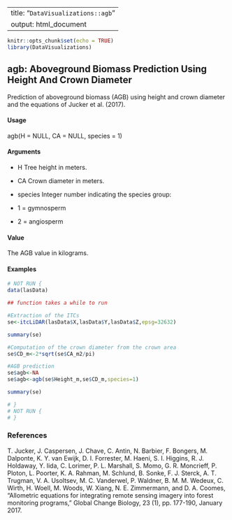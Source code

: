 
---
title: "``DataVisualizations::agb``"
output: html_document
---


```r
knitr::opts_chunk$set(echo = TRUE)
library(DataVisualizations)
```


## agb: Aboveground Biomass Prediction Using Height And Crown Diameter

Prediction of aboveground biomass (AGB) using height and crown diameter and the equations of Jucker et al. (2017).

#### Usage
agb(H = NULL, CA = NULL, species = 1)

#### Arguments

* H Tree height in meters.

* CA Crown diameter in meters.

* species Integer number indicating the species group:
 - 1 = gymnosperm
 - 2 = angiosperm

#### Value
The AGB value in kilograms.

#### Examples
```r
# NOT RUN {
data(lasData)

## function takes a while to run

#Extraction of the ITCs
se<-itcLiDAR(lasData$X,lasData$Y,lasData$Z,epsg=32632)

summary(se)

#Computation of the crown diameter from the crown area
se$CD_m<-2*sqrt(se$CA_m2/pi)

#AGB prediction
se$agb<-NA
se$agb<-agb(se$Height_m,se$CD_m,species=1)

summary(se)

# }
# NOT RUN {
# }
```


### References
T. Jucker, J. Caspersen, J. Chave, C. Antin, N. Barbier, F. Bongers, M. Dalponte, K. Y. van Ewijk, D. I. Forrester, M. Haeni, S. I. Higgins, R. J. Holdaway, Y. Iida, C. Lorimer, P. L. Marshall, S. Momo, G. R. Moncrieff, P. Ploton, L. Poorter, K. A. Rahman, M. Schlund, B. Sonke, F. J. Sterck, A. T. Trugman, V. A. Usoltsev, M. C. Vanderwel, P. Waldner, B. M. M. Wedeux, C. Wirth, H. Woell, M. Woods, W. Xiang, N. E. Zimmermann, and D. A. Coomes, "Allometric equations for integrating remote sensing imagery into forest monitoring programs," Global Change Biology, 23 (1), pp. 177-190, January 2017.
